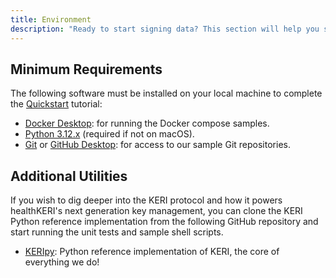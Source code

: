 ```yaml
---
title: Environment
description: "Ready to start signing data? This section will help you set up everything you need on your local machine."
---
```


## Minimum Requirements

The following software must be installed on your local machine to complete the [Quickstart](/quickstart) tutorial:
- [Docker Desktop](https://www.docker.com/products/docker-desktop/): for running the Docker compose samples.
- [Python 3.12.x](https://www.python.org/downloads/) (required if not on macOS).
- [Git](https://git-scm.com/downloads) or [GitHub Desktop](https://desktop.github.com/download/): for access to our sample Git repositories.


## Additional Utilities

If you wish to dig deeper into the KERI protocol and how it powers healthKERI's next generation key management, you can
clone the KERI Python reference implementation from the following GitHub repository and start running the unit tests and sample shell scripts.
- [KERIpy](https://www.github.com/WebOfTrust/keripy):  Python reference implementation of KERI, the core of everything we do!


